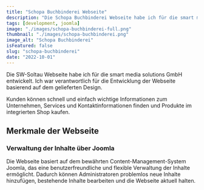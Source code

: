 ---
title: "Schopa Buchbinderei Webseite"
description: "Die Schopa Buchbinderei Webseite habe ich für die smart media solutions GmbH entwickelt."
tags: [development, joomla]
image: "./images/schopa-buchbinderei-full.png"
thumbnail: "./images/schopa-buchbinderei.png"
image_alt: "Schopa Buchbinderei"
isFeatured: false
slug: "schopa-buchbinderei"
date: "2022-10-01"
---


Die SW-Soltau Webseite habe ich für die smart media solutions GmbH entwickelt. Ich war verantwortlich für die Entwicklung der Webseite basierend auf dem gelieferten Design.

Kunden können schnell und einfach wichtige Informationen zum Unternehmen, Services und Kontaktinformationen finden und Produkte im integrierten Shop kaufen.

<ProjectDetails
  client="smart media solutions GmbH"
  handover="10/2022"
  services="HTML, SCSS, JavaScript, PHP, Joomla, MySQL"
  website="https://schopa.pl/"
/>

## Merkmale der Webseite

### Verwaltung der Inhalte über Joomla

Die Webseite basiert auf dem bewährten Content-Management-System Joomla, das eine benutzerfreundliche und flexible Verwaltung der Inhalte ermöglicht. Dadurch können Administratoren problemlos neue Inhalte hinzufügen, bestehende Inhalte bearbeiten und die Webseite aktuell halten.
